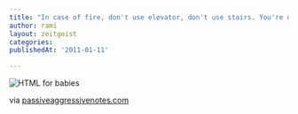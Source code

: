 ```yaml
---
title: "In case of fire, don't use elevator, don't use stairs. You're on the ground floor, silly!"
author: rami
layout: zeitgeist
categories:
publishedAt: '2011-01-11'

---
```


![HTML for babies](/assets/images/content/zeitgeist/in-case-of-fire.jpg) 
  
via [passiveaggressivenotes.com](http://www.passiveaggressivenotes.com/2011/01/10/fanning-the-first-floor-flamers/)
